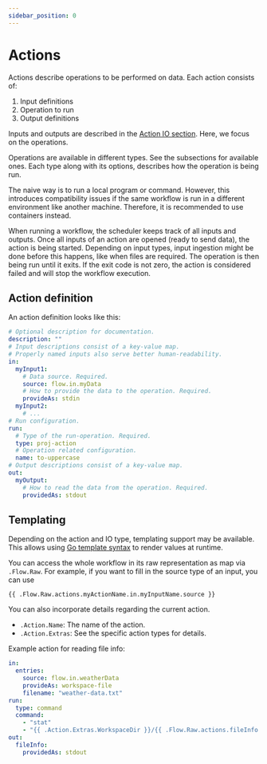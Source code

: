 ```yaml
---
sidebar_position: 0
---
```


# Actions

Actions describe operations to be performed on data.
Each action consists of:

1. Input definitions
2. Operation to run
3. Output definitions

Inputs and outputs are described in the [Action IO section](../action-io.mdx).
Here, we focus on the operations.

Operations are available in different types.
See the subsections for available ones.
Each type along with its options, describes how the operation is being run.

The naive way is to run a local program or command.
However, this introduces compatibility issues if the same workflow is run in a different environment like another machine.
Therefore, it is recommended to use containers instead.

When running a workflow, the scheduler keeps track of all inputs and outputs.
Once all inputs of an action are opened (ready to send data), the action is being started.
Depending on input types, input ingestion might be done before this happens, like when files are required.
The operation is then being run until it exits.
If the exit code is not zero, the action is considered failed and will stop the workflow execution.

## Action definition

An action definition looks like this:

```yaml
# Optional description for documentation.
description: ""
# Input descriptions consist of a key-value map.
# Properly named inputs also serve better human-readability.
in:
  myInput1:
    # Data source. Required.
    source: flow.in.myData
    # How to provide the data to the operation. Required.
    provideAs: stdin
  myInput2:
    # ...
# Run configuration.
run:
  # Type of the run-operation. Required.
  type: proj-action
  # Operation related configuration.
  name: to-uppercase
# Output descriptions consist of a key-value map.
out:
  myOutput:
    # How to read the data from the operation. Required.
    providedAs: stdout
```

## Templating

Depending on the action and IO type, templating support may be available.
This allows using [Go template syntax](https://pkg.go.dev/text/template) to render values at runtime.

You can access the whole workflow in its raw representation as map via `.Flow.Raw`.
For example, if you want to fill in the source type of an input, you can use

```gotemplate
{{ .Flow.Raw.actions.myActionName.in.myInputName.source }}
```

You can also incorporate details regarding the current action.

- `.Action.Name`: The name of the action.
- `.Action.Extras`: See the specific action types for details.

Example action for reading file info:

```yaml
in:
  entries:
    source: flow.in.weatherData
    provideAs: workspace-file
    filename: "weather-data.txt"
run:
  type: command
  command:
    - "stat"
    - "{{ .Action.Extras.WorkspaceDir }}/{{ .Flow.Raw.actions.fileInfo.in.entries.filename }}"
out:
  fileInfo:
    providedAs: stdout
```
